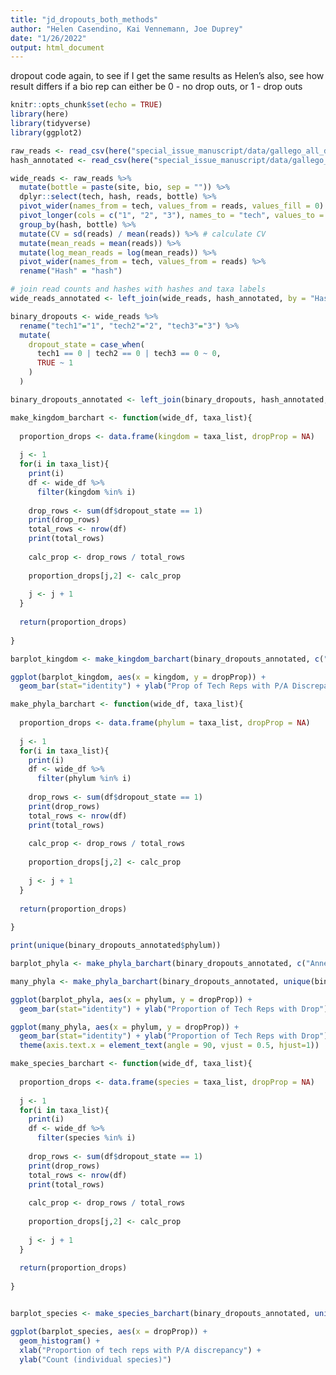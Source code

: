 ```yaml
---
title: "jd_dropouts_both_methods"
author: "Helen Casendino, Kai Vennemann, Joe Duprey"
date: "1/26/2022"
output: html_document
---
```


dropout code again, to see if I get the same results as Helen's 
also, see how result differs if a bio rep can either be 0 - no drop outs, or 1 - drop outs 

```r
knitr::opts_chunk$set(echo = TRUE)
library(here)
library(tidyverse)
library(ggplot2)
```




```r
raw_reads <- read_csv(here("special_issue_manuscript/data/gallego_all_data.csv"))
hash_annotated <- read_csv(here("special_issue_manuscript/data/gallego_hash_annotated.csv"))

wide_reads <- raw_reads %>%
  mutate(bottle = paste(site, bio, sep = "")) %>%
  dplyr::select(tech, hash, reads, bottle) %>%
  pivot_wider(names_from = tech, values_from = reads, values_fill = 0) %>% # fill non-detections with zero, then data to longform
  pivot_longer(cols = c("1", "2", "3"), names_to = "tech", values_to = "reads") %>%
  group_by(hash, bottle) %>%
  mutate(CV = sd(reads) / mean(reads)) %>% # calculate CV
  mutate(mean_reads = mean(reads)) %>%
  mutate(log_mean_reads = log(mean_reads)) %>%
  pivot_wider(names_from = tech, values_from = reads) %>%
  rename("Hash" = "hash")

# join read counts and hashes with hashes and taxa labels
wide_reads_annotated <- left_join(wide_reads, hash_annotated, by = "Hash")
```

```r

binary_dropouts <- wide_reads %>%
  rename("tech1"="1", "tech2"="2", "tech3"="3") %>% 
  mutate(
    dropout_state = case_when(
      tech1 == 0 | tech2 == 0 | tech3 == 0 ~ 0,
      TRUE ~ 1
    )
  )

binary_dropouts_annotated <- left_join(binary_dropouts, hash_annotated, by = "Hash")

make_kingdom_barchart <- function(wide_df, taxa_list){
  
  proportion_drops <- data.frame(kingdom = taxa_list, dropProp = NA)
  
  j <- 1
  for(i in taxa_list){
    print(i)
    df <- wide_df %>% 
      filter(kingdom %in% i)
    
    drop_rows <- sum(df$dropout_state == 1)
    print(drop_rows)
    total_rows <- nrow(df)
    print(total_rows)
    
    calc_prop <- drop_rows / total_rows
    
    proportion_drops[j,2] <- calc_prop
   
    j <- j + 1
  }
  
  return(proportion_drops)
    
}

barplot_kingdom <- make_kingdom_barchart(binary_dropouts_annotated, c("Viridiplantae", "Stramenopiles", "Haptophyceae", "Metazoa", "Rhodophyta","Dinoflagellates"))

ggplot(barplot_kingdom, aes(x = kingdom, y = dropProp)) +
  geom_bar(stat="identity") + ylab("Prop of Tech Reps with P/A Discrepancy")

```

```r

make_phyla_barchart <- function(wide_df, taxa_list){
  
  proportion_drops <- data.frame(phylum = taxa_list, dropProp = NA)
  
  j <- 1
  for(i in taxa_list){
    print(i)
    df <- wide_df %>% 
      filter(phylum %in% i)
    
    drop_rows <- sum(df$dropout_state == 1)
    print(drop_rows)
    total_rows <- nrow(df)
    print(total_rows)
    
    calc_prop <- drop_rows / total_rows
    
    proportion_drops[j,2] <- calc_prop
   
    j <- j + 1
  }
  
  return(proportion_drops)
    
}

print(unique(binary_dropouts_annotated$phylum))

barplot_phyla <- make_phyla_barchart(binary_dropouts_annotated, c("Annelida", "Chordata", "Porifera", "Arthropoda","Rotifera", "Mollusca", "Bryozoa", "Cnidaria", "Echinodermata", "Bacillariophyta"))

many_phyla <- make_phyla_barchart(binary_dropouts_annotated, unique(binary_dropouts_annotated$phylum))

ggplot(barplot_phyla, aes(x = phylum, y = dropProp)) +
  geom_bar(stat="identity") + ylab("Proportion of Tech Reps with Drop")

ggplot(many_phyla, aes(x = phylum, y = dropProp)) +
  geom_bar(stat="identity") + ylab("Proportion of Tech Reps with Drop") +
  theme(axis.text.x = element_text(angle = 90, vjust = 0.5, hjust=1))
```
```r

make_species_barchart <- function(wide_df, taxa_list){
  
  proportion_drops <- data.frame(species = taxa_list, dropProp = NA)
  
  j <- 1
  for(i in taxa_list){
    print(i)
    df <- wide_df %>% 
      filter(species %in% i)
    
    drop_rows <- sum(df$dropout_state == 1)
    print(drop_rows)
    total_rows <- nrow(df)
    print(total_rows)
    
    calc_prop <- drop_rows / total_rows
    
    proportion_drops[j,2] <- calc_prop
   
    j <- j + 1
  }
  
  return(proportion_drops)
    
}


barplot_species <- make_species_barchart(binary_dropouts_annotated, unique(binary_dropouts_annotated$species))

ggplot(barplot_species, aes(x = dropProp)) +
  geom_histogram() +
  xlab("Proportion of tech reps with P/A discrepancy") +
  ylab("Count (individual species)")
  
```

